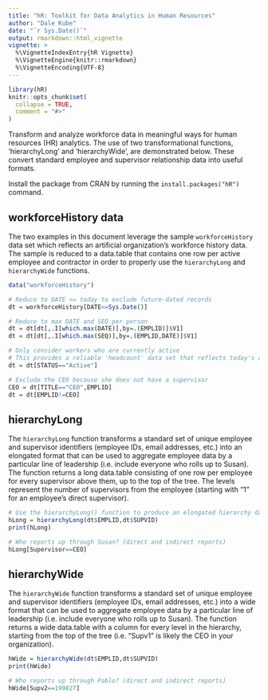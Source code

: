 ```yaml
---
title: "hR: Toolkit for Data Analytics in Human Resources"
author: "Dale Kube"
date: "`r Sys.Date()`"
output: rmarkdown::html_vignette
vignette: >
  %\VignetteIndexEntry{hR Vignette}
  %\VignetteEngine{knitr::rmarkdown}
  %\VignetteEncoding{UTF-8}
---
```


```r
library(hR)
knitr::opts_chunk$set(
  collapse = TRUE,
  comment = "#>"
)
```

Transform and analyze workforce data in meaningful ways for human resources (HR) analytics. The use of two transformational functions, 'hierarchyLong' and 'hierarchyWide', are demonstrated below. These convert standard employee and supervisor relationship data into useful formats.

Install the package from CRAN by running the `install.packages("hR")` command.

## workforceHistory data

The two examples in this document leverage the sample `workforceHistory` data set which reflects an artificial organization's workforce history data. The sample is reduced to a data.table that contains one row per active employee and contractor in order to properly use the `hierarchyLong` and `hierarchyWide` functions.

```r
data("workforceHistory")

# Reduce to DATE <= today to exclude future-dated records
dt = workforceHistory[DATE<=Sys.Date()]

# Reduce to max DATE and SEQ per person
dt = dt[dt[,.I[which.max(DATE)],by=.(EMPLID)]$V1]
dt = dt[dt[,.I[which.max(SEQ)],by=.(EMPLID,DATE)]$V1]

# Only consider workers who are currently active
# This provides a reliable 'headcount' data set that reflects today's active workforce
dt = dt[STATUS=="Active"]

# Exclude the CEO because she does not have a supervisor
CEO = dt[TITLE=="CEO",EMPLID]
dt = dt[EMPLID!=CEO]
```


## hierarchyLong

The `hierarchyLong` function transforms a standard set of unique employee and supervisor identifiers (employee IDs, email addresses, etc.) into an elongated format that can be used to aggregate employee data by a particular line of leadership (i.e. include everyone who rolls up to Susan). The function returns a long data.table consisting of one row per employee for every supervisor above them, up to the top of the tree. The levels represent the number of supervisors from the employee (starting with "1" for an employee's direct supervisor).

```r
# Use the hierarchyLong() function to produce an elongated hierarchy data.table
hLong = hierarchyLong(dt$EMPLID,dt$SUPVID)
print(hLong)

# Who reports up through Susan? (direct and indirect reports)
hLong[Supervisor==CEO]
```


## hierarchyWide

The `hierarchyWide` function transforms a standard set of unique employee and supervisor identifiers (employee IDs, email addresses, etc.) into a wide format that can be used to aggregate employee data by a particular line of leadership (i.e. include everyone who rolls up to Susan). The function returns a wide data.table with a column for every level in the hierarchy, starting from the top of the tree (i.e. "Supv1" is likely the CEO in your organization).

```r
hWide = hierarchyWide(dt$EMPLID,dt$SUPVID)
print(hWide)

# Who reports up through Pablo? (direct and indirect reports)
hWide[Supv2==199827]
```
